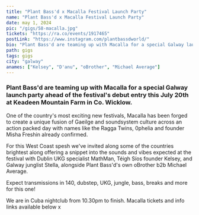 ---
title: "Plant Bass'd x Macalla Festival Launch Party"
name: "Plant Bass'd x Macalla Festival Launch Party"
date: may 1, 2024
pic: "/gigs/58-macalla.jpg"
tickets: "https://ra.co/events/1917465"
postLink: "https://www.instagram.com/plantbassdworld/"
bio: "Plant Bass'd are teaming up with Macalla for a special Galway launch party ahead of the festival's debut entry this July 20th at Keadeen Mountain Farm in Co. Wicklow."
path: gigs
tags: gigs
city: "galway"
anames: ["Kelsey", "D'anu", "oBrother", "Michael Average"]
---

### Plant Bass'd are teaming up with Macalla for a special Galway launch party ahead of the festival's debut entry this July 20th at Keadeen Mountain Farm in Co. Wicklow.

One of the country's most exciting new festivals, Macalla has been forged to create a unique fusion of Gaeilge and soundsystem culture across an action packed day with names like the Ragga Twins, 0phelia and founder Misha Freshin already confirmed.

For this West Coast spesh we've invited along some of the countries brightest along offering a snippet into the sounds and vibes expected at the festival with Dublin UKG specialist MathMan, Téigh Síos founder Kelsey, and Galway junglist Stella, alongside Plant Bass'd's own oBrother b2b Michael Average.

Expect transmissions in 140, dubstep, UKG, jungle, bass, breaks and more for this one!

We are in Cuba nightclub from 10.30pm to finish. Macalla tickets and info links available below x
